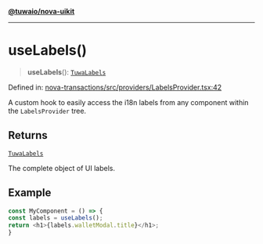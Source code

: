 [**@tuwaio/nova-uikit**](../../../../README.md)

***

# useLabels()

> **useLabels**(): [`TuwaLabels`](../../type-aliases/TuwaLabels.md)

Defined in: [nova-transactions/src/providers/LabelsProvider.tsx:42](https://github.com/TuwaIO/nova-uikit/blob/c8107c8d622a0eca19718ba131f585bcf38f3bf8/packages/nova-transactions/src/providers/LabelsProvider.tsx#L42)

A custom hook to easily access the i18n labels from any component
within the `LabelsProvider` tree.

## Returns

[`TuwaLabels`](../../type-aliases/TuwaLabels.md)

The complete object of UI labels.

## Example

```ts
const MyComponent = () => {
const labels = useLabels();
return <h1>{labels.walletModal.title}</h1>;
}
```
